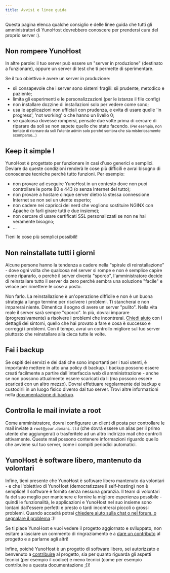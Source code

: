 ```yaml
---
title: Avvisi e linee guida
---
```


Questa pagina elenca qualche consiglio e delle linee guida che tutti gli amministratori di YunoHost dovrebbero conoscere per prendersi cura del proprio server :).

## Non rompere YunoHost

In altre parole: il tuo server può essere un "server in produzione" (destinato a funzionare), oppure un server di test che ti permette di sperimentare.

Se il tuo obiettivo è avere un server in produzione:

- sii consapevole che i server sono sistemi fragili: sii prudente, metodico e paziente;
- limita gli esperimenti e le personalizzazioni (per le istanze il file config)
- non installare dozzine di installazioni solo per vedere come sono;
- usa le applicazioni non ufficiali con prudenza, e evita di usare quelle 'in progress', 'not working' o che hanno un livello 0;
- se qualcosa dovesse rompersi, pensate due volte prima di cercare di riparare da soli se non sapete quello che state facendo. <small>(Per esempio, non tentate di ricreare da soli l'utente admin solo perché sembra che sia misteriosamente scomparso...)</small>

## Keep it simple !

YunoHost è progettato per funzionare in casi d'uso generici e semplici. Deviare da queste condizioni renderà le cose più difficili e avrai bisogno di conoscenze tecniche perché tutto funzioni. Per esempio:

- non provare ad eseguire YunoHost in un contesto dove non puoi controllare le porte 80 e 443 (o senza Internet del tutto);
- non provare a hostare cinque server dietro la stessa connessione Internet se non sei un utente esperto;
- non cadere nei capricci dei nerd che vogliono sostituire NGINX con Apache (o farli girare tutti e due insieme);
- non cercare di usare certificati SSL personalizzati se non ne hai veramente bisogno;
- ...

Tieni le cose più semplici possibili!

## Non reinstallate tutti i giorni

Alcune persone hanno la tendenza a cadere nella "spirale di reinstallazione" - dove ogni volta che qualcosa nel server si rompe e non è semplice capire come ripararlo, o perché il server diventa "sporco", l'amministratore decide di reinstallare tutto il server da zero perché sembra una soluzione "facile" e veloce per rimettere le cose a posto.

Non farlo. La reinstallazione è un'operazione difficile e non è un buona strategia a lungo termine per risolvere i problemi. Ti stancherai e non imparerai niente. Dimentica il sogno di avere un server "pulito". Nella vita reale il server sarà sempre "sporco". In più, dovrai imparare (progressivamente) a risolvere i problemi che incontrerai. [Chiedi aiuto](/community/help) con i dettagli dei sintomi, quello che hai provato a fare e cosa è successo e correggi i problemi. Con il tempo, avrai un controllo migliore sul tuo server piuttosto che reinstallare alla cieca tutte le volte.

## Fai i backup

Se ospiti dei servizi e dei dati che sono importanti per i tuoi utenti, è importante mettere in atto una policy di backup. I backup possono essere creati facilmente a partire dall'interfaccia web di amministrazione - anche se non possono attualmente essere scaricati da li (ma possono essere scaricati con un altro mezzo). Dovrai effettuare regolarmente dei backup e custodirli in un luogo fisico diverso dal tuo server. Trovi altre informazioni nella [documentazione di backup](/admin/backups).

## Controlla le mail inviate a root

Come amministratore, dovrai configurare un client di posta per controllare le mail inviate a `root@your.domani.tld` (che dovrà essere un alias per il primo utente che aggiungerai) o trasferitele ad un altro indirizzo mail che controlli attivamente. Queste mail possono contenere informazioni riguardo quello che avviene sul tuo server, come i compiti periodici automatici.

## YunoHost è software libero, mantenuto da volontari

Infine, tieni presente che YunoHost è software libero mantenuto da volontari - e che l'obiettivo di YunoHost (democratizzare il self-hosting) non è semplice! Il software è fornito senza nessuna garanzia. Il team di volontari fa del suo meglio per mantenere e fornire la migliore esperienza possibile - quindi le funzionalità, le applicazioni e YunoHost nel suo insieme sono lontani dall'essere perfetti e presto o tardi incontrerai piccoli o grossi problemi. Quando accadrà potrai [chiedere aiuto sulla chat o nel forum, o segnalare il problema](/community/help) :)!

Se ti piace YunoHost e vuoi vedere il progetto aggiornato e sviluppato, non esitare a lasciare un commento di ringraziamento e a [dare un contributo](https://liberpay.com/YunoHost) al progetto e a parlarne agli altri!

Infine, poiché YunoHost è un progetto di software libero, sei autorizzato e benvenuto a [contribuire](/dev) al progetto, sia per quanto riguarda gli aspetti tecnici (per esempio il codice) e meno tecnici (come per esempio contribuire a questa documentazione ;))!
